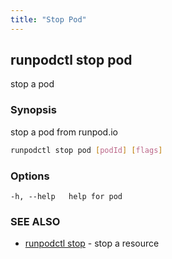 ```yaml
---
title: "Stop Pod"
---
```


## runpodctl stop pod

stop a pod

### Synopsis

stop a pod from runpod.io

```sh
runpodctl stop pod [podId] [flags]
```

### Options

```text
-h, --help   help for pod
```

### SEE ALSO

* [runpodctl stop](/runpodctl/reference/runpodctl-stop) - stop a resource
